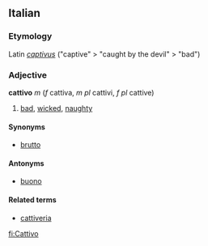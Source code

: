 ==Italian==
===Etymology===
Latin ''[[captivus]]'' ("captive" > "caught by the devil" > "bad")

===Adjective===
'''cattivo''' ''m'' (''f'' cattiva, ''m pl'' cattivi, ''f pl'' cattive)
# [[bad]], [[wicked]], [[naughty]]

====Synonyms====
*[[brutto]]

====Antonyms====
*[[buono]]

====Related terms====
*[[cattiveria]]

[[fi:Cattivo]]